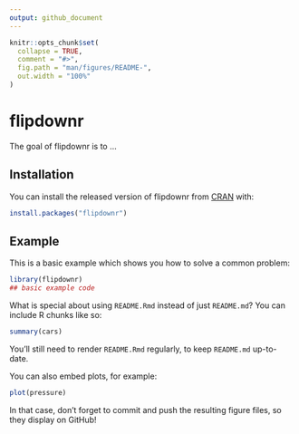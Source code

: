 ```yaml
---
output: github_document
---
```


<!-- README.md is generated from README.Rmd. Please edit that file -->

```r
knitr::opts_chunk$set(
  collapse = TRUE,
  comment = "#>",
  fig.path = "man/figures/README-",
  out.width = "100%"
)
```

# flipdownr

<!-- badges: start -->
<!-- badges: end -->

The goal of flipdownr is to ...

## Installation

You can install the released version of flipdownr from [CRAN](https://CRAN.R-project.org) with:

``` r
install.packages("flipdownr")
```

## Example

This is a basic example which shows you how to solve a common problem:

```r
library(flipdownr)
## basic example code
```

What is special about using `README.Rmd` instead of just `README.md`? You can include R chunks like so:

```r
summary(cars)
```

You'll still need to render `README.Rmd` regularly, to keep `README.md` up-to-date.

You can also embed plots, for example:

```r
plot(pressure)
```

In that case, don't forget to commit and push the resulting figure files, so they display on GitHub!

